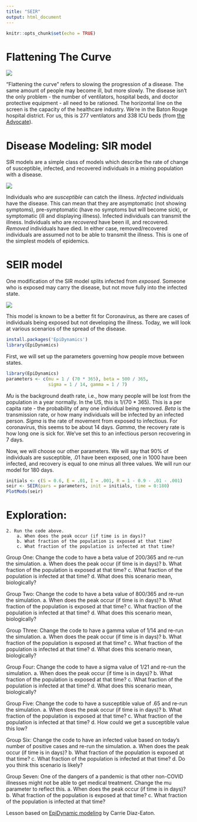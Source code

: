 ```yaml
---
title: "SEIR"
output: html_document
---
```


```r
knitr::opts_chunk$set(echo = TRUE)
```

# Flattening The Curve


![](figures/FlattenTheCurve.jpeg)

"Flattening the curve" refers to slowing the progression of a disease. The same amount of people may become ill, but more slowly. The disease isn't the only problem - the number of ventilators, hospital beds, and doctor protective equipment - all need to be rationed. The horizontal line on the screen is the capacity of the healthcare industry. We're in the Baton Rouge hospital district. For us, this is 277 ventilators and 338 ICU beds (from [the Advocate](https://www.theadvocate.com/baton_rouge/news/coronavirus/article_7e8cde6c-6887-11ea-b06a-1b3c98b77668.html)). 

# Disease Modeling: SIR model

SIR models are a simple class of models which describe the rate of change of susceptible, infected, and recovered individuals in a mixing population with a disease. 

![](figures/sir.png)

Individuals who are *susceptible* can catch the illness. *Infected* individuals have the disease. This can mean that they are asymptomatic (not showing symptoms), pre-symptomatic (have no symptoms but will become sick), or symptomatic (ill and displaying illness). Infected individuals can transmit the illness. Individuals who are *recovered* have been ill, and recovered. *Removed* individuals have died. In either case, removed/recovered individuals are assumed not to be able to transmit the illness. This is one of the simplest models of epidemics.

# SEIR model

One modification of the SIR model splits infected from *exposed*. Someone who is exposed may carry the disease, but not move fully into the infected state. 

![](figures/seir.png)

This model is known to be a better fit for Coronavirus, as there are cases of individuals being exposed but not developing the illness. Today, we will look at various scenarios of the spread of the disease.


```r
install.packages('EpiDynamics')
library(EpiDynamics)
```

First, we will set up the parameters governing how people move between states. 

```r
library(EpiDynamics)
parameters <- c(mu = 1 / (70 * 365), beta = 500 / 365,
                sigma = 1 / 14, gamma = 1 / 7)

```

*Mu* is the background death rate, i.e., how many people will be lost from the population in a year normally. In the US, this is 1/(70 * 365). This is a per capita rate - the probability of any one individual being removed. *Beta* is the transmission rate, or how many individuals will be infected by an infected person. *Sigma* is the rate of movement from exposed to infectious. For coronavirus, this seems to be about 14 days. *Gamma*, the recovery rate is how long one is sick for. We've set this to an infectious person recovering in 7 days.


Now, we will choose our other parameters. We will say that 90% of individuals are susceptible, .01 have been exposed, one in 1000 have been infected, and recovery is equal to one minus all three values. We will run our model for 180 days.
```r
initials <- c(S = 0.6, E = .01, I = .001, R = 1 - 0.9 - .01 - .001) 
seir <- SEIR(pars = parameters, init = initials, time = 0:180)
PlotMods(seir)
```

# Exploration:

    2. Run the code above. 
        a. When does the peak occur (if time is in days)? 
        b. What fraction of the population is exposed at that time?
        c. What fraction of the population is infected at that time?

Group One: 
  Change the code to have a beta value of 200/365 and re-run the simulation. 
        a. When does the peak occur (if time is in days)? 
        b. What fraction of the population is exposed at that time?
        c. What fraction of the population is infected at that time?
        d. What does this scenario mean, biologically?
        
Group Two: 
  Change the code to have a beta value of 800/365 and re-run the simulation. 
        a. When does the peak occur (if time is in days)? 
        b. What fraction of the population is exposed at that time?
        c. What fraction of the population is infected at that time?
        d. What does this scenario mean, biologically?
        
Group Three: 
  Change the code to have a gamma value of 1/14 and re-run the simulation. 
        a. When does the peak occur (if time is in days)? 
        b. What fraction of the population is exposed at that time?
        c. What fraction of the population is infected at that time?
        d. What does this scenario mean, biologically?

Group Four: 
  Change the code to have a sigma value of 1/21 and re-run the simulation. 
        a. When does the peak occur (if time is in days)? 
        b. What fraction of the population is exposed at that time?
        c. What fraction of the population is infected at that time?
        d. What does this scenario mean, biologically?
        
Group Five: 
  Change the code to have a susceptible value of .65 and re-run the simulation. 
        a. When does the peak occur (if time is in days)? 
        b. What fraction of the population is exposed at that time?
        c. What fraction of the population is infected at that time?
        d. How could we get a susceptible value this low?
        
Group Six: 
  Change the code to have an infected value based on today's number of positive cases and re-run the simulation. 
        a. When does the peak occur (if time is in days)? 
        b. What fraction of the population is exposed at that time?
        c. What fraction of the population is infected at that time?
        d. Do you think this scenario is likely?
        
Group Seven: 
  One of the dangers of a pandemic is that other non-COVID illnesses might not be able to get medical treatment. Change the mu parameter to reflect this. 
        a. When does the peak occur (if time is in days)? 
        b. What fraction of the population is exposed at that time?
        c. What fraction of the population is infected at that time?

                
Lesson based on [EpiDynamic modeling](https://qubeshub.org/qubesresources/publications/1763/1) by Carrie Diaz-Eaton.
        

